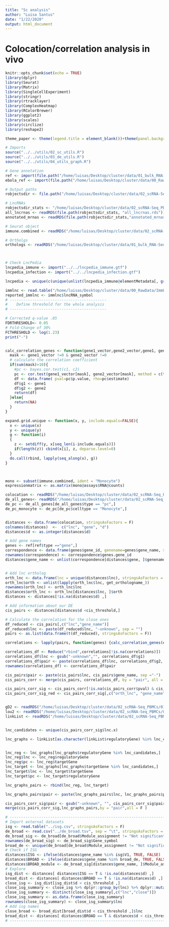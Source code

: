 ```yaml
---
title: "Sc analysis"
author: "Luisa Santus"
date: "1/22/2020"
output: html_document
---
```



# Colocation/correlation analysis in vivo 

```r
knitr::opts_chunk$set(echo = TRUE)
library(dplyr)
library(Seurat)
library(Matrix)
library(SingleCellExperiment)
library(stringr)
library(rtracklayer)
library(ComplexHeatmap)
library(RColorBrewer)
library(ggplot2)
library(scales)
library(circlize)
library(reshape2)

theme_paper <- theme(legend.title = element_blank())+theme(panel.background = element_rect(fill = "white", colour = "white"))+theme(panel.background = element_rect(fill = "white", colour = "grey50"))+theme(axis.text = element_text(size = 18), axis.title = element_text(size = 20), legend.text = element_text(size = 18))

# Imports 
source("../../utils/02_sc_utils.R")
source("../../utils/03_de_utils.R")
source("../../utils/04_utils_graph.R")

# Gene annotation 
ref <- import(file.path("/home/luisas/Desktop/cluster/data/01_bulk_RNA-Seq_lncRNAs_annotation/03_novel_lncRNAs_list/rheMac10_EBOV_and_novel_genenames.gtf"))
ebola_ref <- import(file.path("/home/luisas/Desktop/cluster/data/00_RawData/pardis_shared_data/sabeti-txnomics/shared-resources/HISAT2/EBOV-Kikwit/KU182905.1.gtf"))

# Output paths
robjectsdir <- file.path("/home/luisas/Desktop/cluster/data/02_scRNA-Seq_PBMCs/01_scRNA-Seq_inVivo_rhemac10/05_RObjects/04_DE_neut/")

# LncRNAs
robjectsdir_stats <- "/home/luisas/Desktop/cluster/data/02_scRNA-Seq_PBMCs/01_scRNA-Seq_inVivo_rhemac10/05_RObjects/05_stats/"
all_lncrnas <- readRDS(file.path(robjectsdir_stats, "all_lncrnas.rds"))
annotated_mrnas <- readRDS(file.path(robjectsdir_stats,"annotated_mrnas.rds"))

# Seurat object
immune.combined <- readRDS("/home/luisas/Desktop/cluster/data/02_scRNA-Seq_PBMCs/01_scRNA-Seq_inVivo_rhemac10/05_RObjects/03_prep/03_immune.combined.ready_neut.rds")

# Ortholgs
orthologs <- readRDS("/home/luisas/Desktop/cluster/data/01_bulk_RNA-Seq_lncRNAs_annotation/05_orthologs/orthologs_geneid.rds")



# Check LncPedia
lncpedia_immune <- import("../../lncpedia_immune.gtf")
lncpedia_infection <- import("../../lncpedia_infection.gtf")

lncpedia <- unique(c(unique(unlist(lncpedia_immune@elementMetadata[, grepl("gene", colnames(lncpedia_immune@elementMetadata))])), unique(unlist(lncpedia_infection@elementMetadata[, grepl("gene", colnames(lncpedia_infection@elementMetadata))]))))

immlnc <- read.table("/home/luisas/Desktop/cluster/data/00_RawData/ImmLnc/Lnc_Pathways_Sig.txt", header = TRUE, sep = "\t", stringsAsFactors = FALSE)
reported_immlnc <- immlnc$lncRNA_symbol
# -------------------------------------------
#    Define threshold for the whole analysis
# -------------------------------------------

# Corrected q-value .05
FDRTHRESHOLD<- 0.05
# Fold-Change of 30%
FCTHRESHOLD <- log(1.23)
print("-")


calc_correlation_genes <- function(gene1_vector,gene2_vector,gene1, gene2, type = "spearman"){
  mask <- gene1_vector !=0 & gene2_vector !=0
  # calculate the correlation coefficient
  if(sum(mask)>10){ 
    #pc <- bayes.cor.test(c1, c2) 
    pc <- cor.test(gene1_vector[mask], gene2_vector[mask], method = c(type))
    df <- data.frame( pval=pc$p.value, rho=pc$estimate)
    df$g1 <- gene1
    df$g2 <- gene2
    return(df)
  }else{ 
    return(NA)
  }
}

expand.grid.unique <- function(x, y, include.equals=FALSE){
  x <- unique(x)
  y <- unique(y)
  g <- function(i)
  {
    z <- setdiff(y, x[seq_len(i-include.equals)])
    if(length(z)) cbind(x[i], z, deparse.level=0)
  }
  do.call(rbind, lapply(seq_along(x), g))
}



mono <- subset(immune.combined, ident = "Monocyte")
expressionmatrix <- as.matrix(mono@assays$RNA@counts)
```






```r
colocation <- readRDS("/home/luisas/Desktop/cluster/data/02_scRNA-Seq_PBMCs/01_scRNA-Seq_inVivo_rhemac10/05_RObjects/07_colocation/colocation_lncvsDE_df.rds")
de_all_genes<- readRDS("/home/luisas/Desktop/cluster/data/02_scRNA-Seq_PBMCs/01_scRNA-Seq_inVivo_rhemac10/05_RObjects/04_DE_neut/de_all_stages.rds")
de_pc <- de_all_genes[de_all_genes$type == "pc",]
de_pc_monocyte <- de_pc[de_pc$celltype == "Monocyte",]


distances <- data.frame(colocation, stringsAsFactors = F)
colnames(distances)  <-  c("lnc", "gene", "d")
distances$d <- as.integer(distances$d)

# Add gene names 
genes <- ref[ref$type =="gene",]
correspondence <- data.frame(genes$gene_id, genename=genes$gene_name, stringsAsFactors = F)
rownames(correspondence) <- correspondence$genes.gene_id
distances$gene_name <- unlist(correspondence[distances$gene, ]$genename)


# Add lnc ortholog
orth_lnc <- data.frame(lnc = unique(distances$lnc), stringsAsFactors = F) 
orth_lnc$orth <- unlist(lapply(orth_lnc$lnc, get_orthologname_))
rownames(orth_lnc) <- orth_lnc$lnc
distances$orth_lnc <- orth_lnc[distances$lnc, ]$orth
distances <- distances[!is.na(distances$d) ,]
```


```r
# Add information about our DE
cis_pairs <- distances[distances$d <cis_threshold,]

# Calculate the correlation for the close ones
df_reduced <- cis_pairs[,c("lnc","gene_name")]
df_reduced$lnc <- paste(df_reduced$lnc, "-unknown", sep = "")
pairs <- as.list(data.frame(t(df_reduced), stringsAsFactors = F))

correlations <- lapply(pairs, function(genes) {calc_correlation_genes(expressionmatrix[genes[1], ], expressionmatrix[genes[2],], genes[1], genes[2])})

correlations_df <- Reduce("rbind",correlations[!is.na(correlations)])
correlations_df$lnc <- gsub("-unknown","", correlations_df$g1)
correlations_df$pair <- paste(correlations_df$lnc, correlations_df$g2, sep = "-")
rownames(correlations_df) <- correlations_df$pair

cis_pairs$pair <- paste(cis_pairs$lnc, cis_pairs$gene_name, sep ="-")
cis_pairs_corr <- merge(cis_pairs, correlations_df, by = "pair", all = T)
```

```r

cis_pairs_corr_sig <- cis_pairs_corr[!is.na(cis_pairs_corr$pval) & cis_pairs_corr$pval < 0.05,]
cis_pairs_corr_sig_red <- cis_pairs_corr_sig[,c("orth_lnc", "gene_name", "rho")]


gD2 <- readRDS("/home/luisas/Desktop/cluster/data/02_scRNA-Seq_PBMCs/01_scRNA-Seq_inVivo_rhemac10/05_RObjects/09_graph_neut/gD2.rds")
lou2 <- readRDS("/home/luisas/Desktop/cluster/data/02_scRNA-Seq_PBMCs/01_scRNA-Seq_inVivo_rhemac10/05_RObjects/09_graph_neut/lou.rds")
linkList <- readRDS("/home/luisas/Desktop/cluster/data/02_scRNA-Seq_PBMCs/01_scRNA-Seq_inVivo_rhemac10/05_RObjects/09_graph_neut/linkList.rds")


lnc_candidates <- unique(cis_pairs_corr_sig$lnc.x)

lnc_graphs <- linkList[as.character(linkList$regulatoryGene) %in% lnc_candidates |as.character(linkList$targetGene) %in% lnc_candidates, ]


lnc_reg <- lnc_graphs[lnc_graphs$regulatoryGene %in% lnc_candidates,]
lnc_reg$lnc <- lnc_reg$regulatoryGene
lnc_reg$pc <- lnc_reg$targetGene
lnc_target <- lnc_graphs[lnc_graphs$targetGene %in% lnc_candidates,]
lnc_target$lnc <- lnc_target$targetGene
lnc_target$pc <- lnc_target$regulatoryGene

lnc_graphs_pairs <- rbind(lnc_reg, lnc_target)

lnc_graphs_pairs$pair <- paste(lnc_graphs_pairs$lnc, lnc_graphs_pairs$pc, sep = "-")

cis_pairs_corr_sig$pair <- gsub("-unknown", "", cis_pairs_corr_sig$pair)
merge(cis_pairs_corr_sig,lnc_graphs_pairs,by = "pair",all = F )
```




```r
# ---------------------------------------------------------------------------------------
# Import external datasets
isg <- read.table("../isg.csv", stringsAsFactors = F)
de_broad <- read.csv("../de_broad.tsv", sep = "\t", stringsAsFactors = F)
de_broad_sig <- de_broad[de_broad$Module_assignment != "Not significant",]
rownames(de_broad_sig) <- de_broad_sig$Gene_symbol
broad_de <- unique(de_broad[de_broad$Module_assignment != "Not significant",]$Gene_symbol)
# Check if ISG 
distances$ISG <- ifelse(distances$gene_name %in% isg$V1, TRUE, FALSE)
distances$BROAD <- ifelse(distances$gene_name %in% broad_de, TRUE, FALSE)
distances$BROAD_module <- de_broad_sig[distances$gene_name, ]$Module_assignment
# Explore
isg_dist <- distances[ distances$ISG == T & !is.na(distances$d) ,]
broad_dist <- distances[ distances$BROAD == T & !is.na(distances$d) ,]
close_isg <- isg_dist[isg_dist$d < cis_threshold ,]
close_isg_summary <- close_isg %>% dplyr::group_by(lnc) %>% dplyr::mutate(close = paste0(unique(gene_name), collapse = ","))
close_isg_summary <- distinct(close_isg_summary[,c("lnc","close")])
close_isg_summary <- as.data.frame(close_isg_summary)
rownames(close_isg_summary) <- close_isg_summary$lnc
# Add isg names 
close_broad <- broad_dist[broad_dist$d < cis_threshold ,]$lnc
broad_dist <- distances[ distances$BROAD == T & distances$d < cis_threshold ,]
# ---------------------------------------------------------------------------------------
```